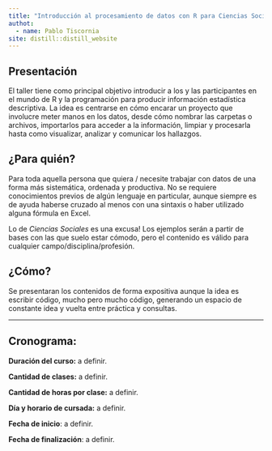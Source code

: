 ```yaml
---
title: "Introducción al procesamiento de datos con R para Ciencias Sociales"
authot: 
  - name: Pablo Tiscornia
site: distill::distill_website
---
```


## Presentación
  
El taller tiene como principal objetivo introducir a los y las participantes en el mundo de R y la programación para producir información estadística descriptiva. La idea es centrarse en cómo encarar un proyecto que involucre meter manos en los datos, desde cómo nombrar las carpetas o archivos, importarlos para acceder a la información, limpiar  y procesarla hasta como visualizar, analizar y comunicar los hallazgos.

## ¿Para quién?

Para toda aquella persona que quiera / necesite trabajar con datos de una forma más sistemática, ordenada y productiva. No se requiere conocimientos previos de algún lenguaje en particular, aunque siempre es de ayuda haberse cruzado al menos con una sintaxis o haber utilizado alguna fórmula en Excel.

Lo de _Ciencias Sociales_ es una excusa! Los ejemplos serán a partir de bases con las que suelo estar cómodo, pero el contenido es válido para cualquier campo/disciplina/profesión.

## ¿Cómo?

Se presentaran los contenidos de forma expositiva aunque la idea es escribir código, mucho pero mucho código, generando un espacio de constante idea y vuelta entre práctica y consultas.

---

## Cronograma: 

__Duración del curso:__ a definir.

__Cantidad de clases:__ a definir.

__Cantidad de horas por clase:__ a definir.

__Día y horario de cursada:__ a definir.
  
__Fecha de inicio__: a definir.

__Fecha de finalización__: a definir.
